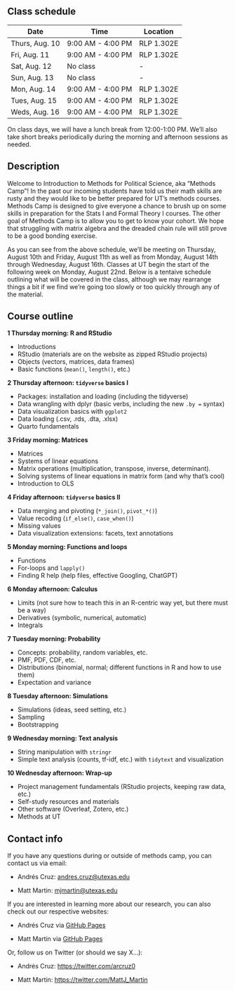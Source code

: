 ## Class schedule {.unnumbered}

| Date           | Time              | Location   |
|----------------|-------------------|------------|
| Thurs, Aug. 10 | 9:00 AM - 4:00 PM | RLP 1.302E |
| Fri, Aug. 11   | 9:00 AM - 4:00 PM | RLP 1.302E |
| Sat, Aug. 12   | No class          | \-         |
| Sun, Aug. 13   | No class          | \-         |
| Mon, Aug. 14   | 9:00 AM - 4:00 PM | RLP 1.302E |
| Tues, Aug. 15  | 9:00 AM - 4:00 PM | RLP 1.302E |
| Weds, Aug. 16  | 9:00 AM - 4:00 PM | RLP 1.302E |

On class days, we will have a lunch break from 12:00-1:00 PM. We'll also take short breaks periodically during the morning and afternoon sessions as needed.

## Description {.unnumbered}

Welcome to Introduction to Methods for Political Science, aka "Methods Camp"! In the past our incoming students have told us their math skills are rusty and they would like to be better prepared for UT's methods courses. Methods Camp is designed to give everyone a chance to brush up on some skills in preparation for the Stats I and Formal Theory I courses. The other goal of Methods Camp is to allow you to get to know your cohort. We hope that struggling with matrix algebra and the dreaded chain rule will still prove to be a good bonding exercise.

As you can see from the above schedule, we'll be meeting on Thursday, August 10th and Friday, August 11th as well as from Monday, August 14th through Wednesday, August 16th. Classes at UT begin the start of the following week on Monday, August 22nd. Below is a tentaive schedule outlining what will be covered in the class, although we may rearrange things a bit if we find we're going too slowly or too quickly through any of the material.

## Course outline {.unnumbered}

**1 Thursday morning: R and RStudio**

-   Introductions
-   RStudio (materials are on the website as zipped RStudio projects)
-   Objects (vectors, matrices, data frames)
-   Basic functions (`mean()`, `length()`, etc.)

**2 Thursday afternoon: `tidyverse` basics I**

-   Packages: installation and loading (including the tidyverse)
-   Data wrangling with dplyr (basic verbs, including the new `.by =` syntax)
-   Data visualization basics with `ggplot2`
-   Data loading (.csv, .rds, .dta, .xlsx)
-   Quarto fundamentals

**3 Friday morning: Matrices**

-   Matrices
-   Systems of linear equations
-   Matrix operations (multiplication, transpose, inverse, determinant).
-   Solving systems of linear equations in matrix form (and why that's cool)
-   Introduction to OLS

**4 Friday afternoon: `tidyverse` basics II**

-   Data merging and pivoting (`*_join()`, `pivot_*()`)
-   Value recoding (`if_else()`, `case_when()`)
-   Missing values
-   Data visualization extensions: facets, text annotations

**5 Monday morning: Functions and loops**

-   Functions
-   For-loops and `lapply()`
-   Finding R help (help files, effective Googling, ChatGPT)

**6 Monday afternoon: Calculus**

-   Limits (not sure how to teach this in an R-centric way yet, but there must be a way)
-   Derivatives (symbolic, numerical, automatic)
-   Integrals

**7 Tuesday morning: Probability**

-   Concepts: probability, random variables, etc.
-   PMF, PDF, CDF, etc.
-   Distributions (binomial, normal; different functions in R and how to use them)
-   Expectation and variance

**8 Tuesday afternoon: Simulations**

-   Simulations (ideas, seed setting, etc.)
-   Sampling
-   Bootstrapping

**9 Wednesday morning: Text analysis**

-   String manipulation with `stringr`
-   Simple text analysis (counts, tf-idf, etc.) with `tidytext` and visualization

**10 Wednesday afternoon: Wrap-up**

-   Project management fundamentals (RStudio projects, keeping raw data, etc.)
-   Self-study resources and materials
-   Other software (Overleaf, Zotero, etc.)
-   Methods at UT

## Contact info {.unnumbered}

If you have any questions during or outside of methods camp, you can contact us via email:

-   Andrés Cruz: [andres.cruz\@utexas.edu](mailto:andres.cruz@utexas.edu)

-   Matt Martin: [mjmartin\@utexas.edu](mailto:mjmartin@utexas.edu)

If you are interested in learning more about our research, you can also check out our respective websites:

-   Andrés Cruz via [GitHub Pages](https://arcruz0.github.io/)

-   Matt Martin via [GitHub Pages](https://mattjamesmartin.github.io/)

Or, follow us on Twitter (or should we say X...):

-   Andrés Cruz: <https://twitter.com/arcruz0>

-   Matt Martin: <https://twitter.com/MattJ_Martin>
